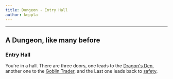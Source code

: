 ```yaml
---
title: Dungeon - Entry Hall
author: keppla
---
```



---

## A Dungeon, like many before
### Entry Hall

You're in a hall. There are three doors, one leads to the [Dragon's Den](dragon), another one to
the [Goblin Trader](trader), and the Last one leads back to [safety](exit).

